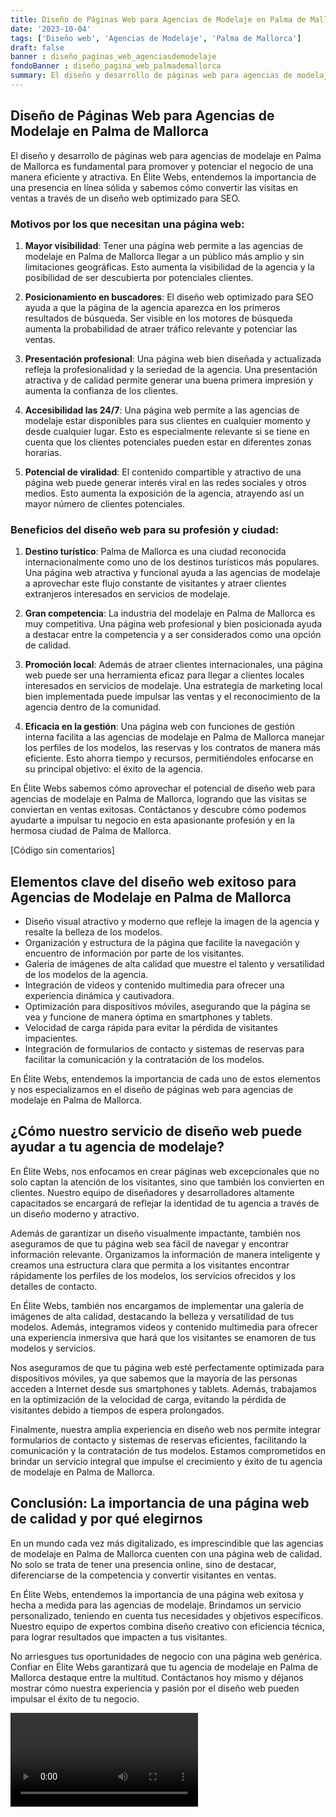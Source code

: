 ```yaml
---
title: Diseño de Páginas Web para Agencias de Modelaje en Palma de Mallorca
date: '2023-10-04'
tags: ['Diseño web', 'Agencias de Modelaje', 'Palma de Mallorca']
draft: false
banner : diseño_paginas_web_agenciasdemodelaje
fondoBanner : diseño_pagina_web_palmademallorca
summary: El diseño y desarrollo de páginas web para agencias de modelaje en Palma de Mallorca es fundamental para promover y potenciar el negocio de una manera eficiente y atractiva. En Élite Webs, entendemos la importancia de una presencia en línea sólida y sabemos cómo convertir las visitas en ventas a través de un diseño web optimizado para SEO.
---
```


## Diseño de Páginas Web para Agencias de Modelaje en Palma de Mallorca

El diseño y desarrollo de páginas web para agencias de modelaje en Palma de Mallorca es fundamental para promover y potenciar el negocio de una manera eficiente y atractiva. En Élite Webs, entendemos la importancia de una presencia en línea sólida y sabemos cómo convertir las visitas en ventas a través de un diseño web optimizado para SEO.

### Motivos por los que necesitan una página web:

1. **Mayor visibilidad**: Tener una página web permite a las agencias de modelaje en Palma de Mallorca llegar a un público más amplio y sin limitaciones geográficas. Esto aumenta la visibilidad de la agencia y la posibilidad de ser descubierta por potenciales clientes.

2. **Posicionamiento en buscadores**: El diseño web optimizado para SEO ayuda a que la página de la agencia aparezca en los primeros resultados de búsqueda. Ser visible en los motores de búsqueda aumenta la probabilidad de atraer tráfico relevante y potenciar las ventas.

3. **Presentación profesional**: Una página web bien diseñada y actualizada refleja la profesionalidad y la seriedad de la agencia. Una presentación atractiva y de calidad permite generar una buena primera impresión y aumenta la confianza de los clientes.

4. **Accesibilidad las 24/7**: Una página web permite a las agencias de modelaje estar disponibles para sus clientes en cualquier momento y desde cualquier lugar. Esto es especialmente relevante si se tiene en cuenta que los clientes potenciales pueden estar en diferentes zonas horarias.

5. **Potencial de viralidad**: El contenido compartible y atractivo de una página web puede generar interés viral en las redes sociales y otros medios. Esto aumenta la exposición de la agencia, atrayendo así un mayor número de clientes potenciales.

### Beneficios del diseño web para su profesión y ciudad:

1. **Destino turístico**: Palma de Mallorca es una ciudad reconocida internacionalmente como uno de los destinos turísticos más populares. Una página web atractiva y funcional ayuda a las agencias de modelaje a aprovechar este flujo constante de visitantes y atraer clientes extranjeros interesados en servicios de modelaje.

2. **Gran competencia**: La industria del modelaje en Palma de Mallorca es muy competitiva. Una página web profesional y bien posicionada ayuda a destacar entre la competencia y a ser considerados como una opción de calidad.

3. **Promoción local**: Además de atraer clientes internacionales, una página web puede ser una herramienta eficaz para llegar a clientes locales interesados en servicios de modelaje. Una estrategia de marketing local bien implementada puede impulsar las ventas y el reconocimiento de la agencia dentro de la comunidad.

4. **Eficacia en la gestión**: Una página web con funciones de gestión interna facilita a las agencias de modelaje en Palma de Mallorca manejar los perfiles de los modelos, las reservas y los contratos de manera más eficiente. Esto ahorra tiempo y recursos, permitiéndoles enfocarse en su principal objetivo: el éxito de la agencia.

En Élite Webs sabemos cómo aprovechar el potencial de diseño web para agencias de modelaje en Palma de Mallorca, logrando que las visitas se conviertan en ventas exitosas. Contáctanos y descubre cómo podemos ayudarte a impulsar tu negocio en esta apasionante profesión y en la hermosa ciudad de Palma de Mallorca.

\[Código sin comentarios\]

<GifSeo />

<Cta />

## Elementos clave del diseño web exitoso para Agencias de Modelaje en Palma de Mallorca

- Diseño visual atractivo y moderno que refleje la imagen de la agencia y resalte la belleza de los modelos.
- Organización y estructura de la página que facilite la navegación y encuentro de información por parte de los visitantes.
- Galería de imágenes de alta calidad que muestre el talento y versatilidad de los modelos de la agencia.
- Integración de videos y contenido multimedia para ofrecer una experiencia dinámica y cautivadora.
- Optimización para dispositivos móviles, asegurando que la página se vea y funcione de manera óptima en smartphones y tablets.
- Velocidad de carga rápida para evitar la pérdida de visitantes impacientes.
- Integración de formularios de contacto y sistemas de reservas para facilitar la comunicación y la contratación de los modelos.

En Élite Webs, entendemos la importancia de cada uno de estos elementos y nos especializamos en el diseño de páginas web para agencias de modelaje en Palma de Mallorca.

## ¿Cómo nuestro servicio de diseño web puede ayudar a tu agencia de modelaje?

En Élite Webs, nos enfocamos en crear páginas web excepcionales que no solo captan la atención de los visitantes, sino que también los convierten en clientes. Nuestro equipo de diseñadores y desarrolladores altamente capacitados se encargará de reflejar la identidad de tu agencia a través de un diseño moderno y atractivo.

Además de garantizar un diseño visualmente impactante, también nos aseguramos de que tu página web sea fácil de navegar y encontrar información relevante. Organizamos la información de manera inteligente y creamos una estructura clara que permita a los visitantes encontrar rápidamente los perfiles de los modelos, los servicios ofrecidos y los detalles de contacto.

En Élite Webs, también nos encargamos de implementar una galería de imágenes de alta calidad, destacando la belleza y versatilidad de tus modelos. Además, integramos videos y contenido multimedia para ofrecer una experiencia inmersiva que hará que los visitantes se enamoren de tus modelos y servicios.

Nos aseguramos de que tu página web esté perfectamente optimizada para dispositivos móviles, ya que sabemos que la mayoría de las personas acceden a Internet desde sus smartphones y tablets. Además, trabajamos en la optimización de la velocidad de carga, evitando la pérdida de visitantes debido a tiempos de espera prolongados.

Finalmente, nuestra amplia experiencia en diseño web nos permite integrar formularios de contacto y sistemas de reservas eficientes, facilitando la comunicación y la contratación de tus modelos. Estamos comprometidos en brindar un servicio integral que impulse el crecimiento y éxito de tu agencia de modelaje en Palma de Mallorca.

## Conclusión: La importancia de una página web de calidad y por qué elegirnos

En un mundo cada vez más digitalizado, es imprescindible que las agencias de modelaje en Palma de Mallorca cuenten con una página web de calidad. No solo se trata de tener una presencia online, sino de destacar, diferenciarse de la competencia y convertir visitantes en ventas.

En Élite Webs, entendemos la importancia de una página web exitosa y hecha a medida para las agencias de modelaje. Brindamos un servicio personalizado, teniendo en cuenta tus necesidades y objetivos específicos. Nuestro equipo de expertos combina diseño creativo con eficiencia técnica, para lograr resultados que impacten a tus visitantes.

No arriesgues tus oportunidades de negocio con una página web genérica. Confiar en Élite Webs garantizará que tu agencia de modelaje en Palma de Mallorca destaque entre la multitud. Contáctanos hoy mismo y déjanos mostrar cómo nuestra experiencia y pasión por el diseño web pueden impulsar el éxito de tu negocio.

<Video />

<CtaBot job='Agencias de Modelaje' city='Palma de Mallorca'/>

<Gmaps query='Palma de Mallorca+españa+maps' />